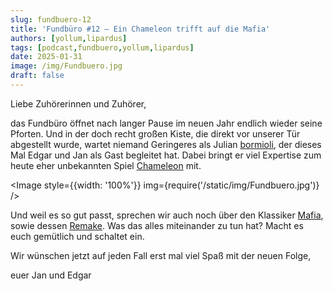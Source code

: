 ```yaml
---
slug: fundbuero-12
title: 'Fundbüro #12 – Ein Chameleon trifft auf die Mafia'
authors: [yollum,lipardus]
tags: [podcast,fundbuero,yollum,lipardus]
date: 2025-01-31
image: /img/Fundbuero.jpg
draft: false
---
```



Liebe Zuhörerinnen und Zuhörer,

das Fundbüro öffnet nach langer Pause im neuen Jahr endlich wieder seine Pforten. Und in der doch recht großen Kiste, die direkt vor unserer Tür abgestellt wurde, wartet niemand Geringeres als Julian [bormioli](https://community.wasted.de/u/bormioli), der dieses Mal Edgar und Jan als Gast begleitet hat. Dabei bringt er viel Expertise zum heute eher unbekannten Spiel [Chameleon](https://www.mobygames.com/game/42378/chameleon/) mit.

<Image style={{width: '100%'}} img={require('/static/img/Fundbuero.jpg')} />

<!--truncate-->

Und weil es so gut passt, sprechen wir auch noch über den Klassiker [Mafia](https://www.mobygames.com/game/7190/mafia/), sowie dessen [Remake](https://www.mobygames.com/game/150805/mafia-definitive-edition/). Was das alles miteinander zu tun hat? Macht es euch gemütlich und schaltet ein.

Wir wünschen jetzt auf jeden Fall erst mal viel Spaß mit der neuen Folge,

euer Jan und Edgar

<ReactPlayer
    width="100%"
    height="50px"
    controls
    url='https://m10z.picnotes.de/Fundbuero/Fundbuero_12_R.mp3'
/>
